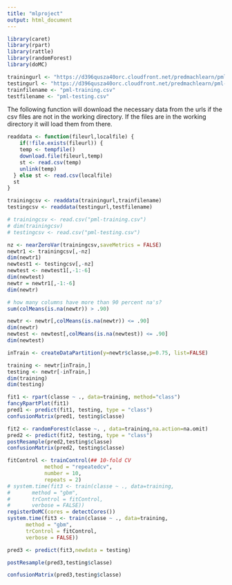 ```yaml
---
title: "mlproject"
output: html_document
---
```

```r
library(caret)
library(rpart)
library(rattle)
library(randomForest)
library(doMC)

```

```r
trainingurl <- "https://d396qusza40orc.cloudfront.net/predmachlearn/pml-training.csv"
testingurl <- "https://d396qusza40orc.cloudfront.net/predmachlearn/pml-testing.csv"
trainfilename <- "pml-training.csv"
testfilename <- "pml-testing.csv"
```
The following function will download the necessary data from the urls if the csv files are not in the working directory.  If the files are in the working directory it will load them from there.

```r
readdata <- function(fileurl,localfile) {
    if(!file.exists(fileurl)) {
    temp <- tempfile()
    download.file(fileurl,temp)
    st <- read.csv(temp)
    unlink(temp)
  } else st <- read.csv(localfile)
  st
}

trainingcsv <- readdata(trainingurl,trainfilename)
testingcsv <- readdata(testingurl,testfilename)
```

```r
# trainingcsv <- read.csv("pml-training.csv")
# dim(trainingcsv)
# testingcsv <- read.csv("pml-testing.csv")

nz <- nearZeroVar(trainingcsv,saveMetrics = FALSE)
newtr1 <- trainingcsv[,-nz]
dim(newtr1)
newtest1 <- testingcsv[,-nz]
newtest <- newtest1[,-1:-6]
dim(newtest)
newtr = newtr1[,-1:-6]
dim(newtr)

# how many columns have more than 90 percent na's?
sum(colMeans(is.na(newtr)) > .90)

newtr <- newtr[,colMeans(is.na(newtr)) <= .90]
dim(newtr)
newtest <- newtest[,colMeans(is.na(newtest)) <= .90]
dim(newtest)

inTrain <- createDataPartition(y=newtr$classe,p=0.75, list=FALSE)

training <- newtr[inTrain,]
testing <- newtr[-inTrain,]
dim(training)
dim(testing)

fit1 <- rpart(classe ~ ., data=training, method="class")
fancyRpartPlot(fit1)
pred1 <- predict(fit1, testing, type = "class")
confusionMatrix(pred1, testing$classe)

fit2 <- randomForest(classe ~. , data=training,na.action=na.omit)
pred2 <- predict(fit2, testing, type = "class")
postResample(pred2,testing$classe)
confusionMatrix(pred2, testing$classe)
```

```r
fitControl <- trainControl(## 10-fold CV
            method = "repeatedcv",
            number = 10,
            repeats = 2)
# system.time(fit3 <- train(classe ~ ., data=training,
#       method = "gbm",
#       trControl = fitControl,
#       verbose = FALSE))
registerDoMC(cores = detectCores())
system.time(fit3 <- train(classe ~ ., data=training,
      method = "gbm",
      trControl = fitControl,
      verbose = FALSE))
```

```r
pred3 <- predict(fit3,newdata = testing)

```

```r
postResample(pred3,testing$classe)

confusionMatrix(pred3,testing$classe)
```

